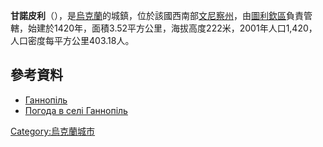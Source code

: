 {{coord|48|38|2|N|28|56|36|E|scale:30000|display=title}}

'''甘諾皮利'''（{{lang-uk|Ганнопіль}}），是[[烏克蘭|烏克蘭]]的城鎮，位於該國西南部[[文尼察州|文尼察州]]，由[[圖利欽區|圖利欽區]]負責管轄，始建於1420年，面積3.52平方公里，海拔高度222米，2001年人口1,420，人口密度每平方公里403.18人。

==參考資料==
* [http://w1.c1.rada.gov.ua/pls/z7502/A005?rdat1=20.07.2013&rf7571=3134 Ганнопіль]
* [http://weather.in.ua/ua/vinnickaja/4932 Погода в селі Ганнопіль] {{Wayback|url=http://weather.in.ua/ua/vinnickaja/4932 |date=20170402051120 }}

{{Ukraine-geo-stub}}
[[Category:烏克蘭城市|Category:烏克蘭城市]]